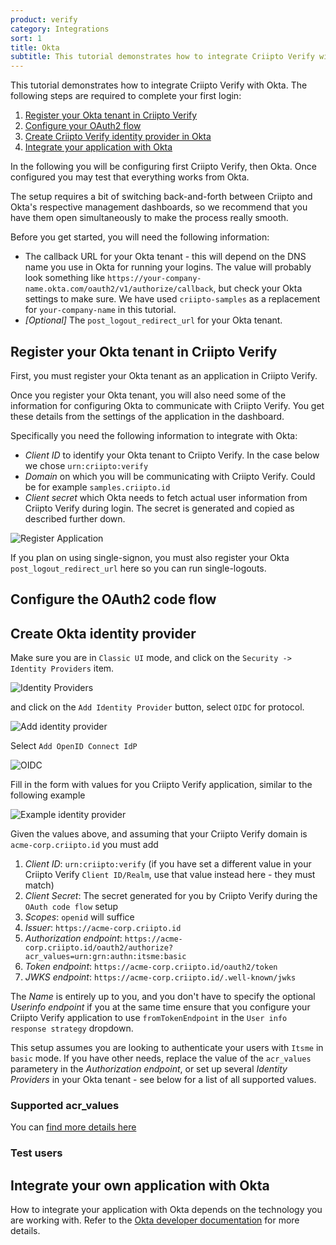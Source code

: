 ```yaml
---
product: verify
category: Integrations
sort: 1
title: Okta
subtitle: This tutorial demonstrates how to integrate Criipto Verify with Okta
---
```



This tutorial demonstrates how to integrate Criipto Verify with Okta. The following steps are required to complete your first login:

1. [Register your Okta tenant in Criipto Verify](#register)
2. [Configure your OAuth2 flow](#enable)
3. [Create Criipto Verify identity provider in Okta](#okta-identityprovider)
4. [Integrate your application with Okta](#integrate)

In the following you will be configuring first Criipto Verify, then Okta.
Once configured you may test that everything works from Okta.


The setup requires a bit of switching back-and-forth between Criipto and Okta's respective management dashboards, so we recommend that you have them open simultaneously to make the process really smooth.

Before you get started, you will need the following information:
- The callback URL for your Okta tenant - this will depend on the DNS name you use in Okta for running your logins. The value will probably look something like `https://your-company-name.okta.com/oauth2/v1/authorize/callback`, but check your Okta settings to make sure. We have used `criipto-samples` as a replacement for `your-company-name` in this tutorial.
- _[Optional]_ The `post_logout_redirect_url` for your Okta tenant.

## Register your Okta tenant in Criipto Verify

First, you must register your Okta tenant as an application in Criipto Verify.

Once you register your Okta tenant, you will also need some of the information for configuring Okta to communicate with Criipto Verify. You get these details from the settings of the application in the dashboard.

Specifically you need the following information to integrate with Okta:

- _Client ID_ to identify your Okta tenant to Criipto Verify. In the case below we chose `urn:criipto:verify`
- _Domain_ on which you will be communicating with Criipto Verify. Could be for example `samples.criipto.id`
- _Client secret_ which Okta needs to fetch actual user information from Criipto Verify during login.
The secret is generated and copied as described further down.

![Register Application](./images/okta-register-application.png)

If you plan on using single-signon, you must also register your Okta `post_logout_redirect_url` here so you can run single-logouts.

## Configure the OAuth2 code flow


<OAuth2CodeFlowSnippet />

## Create Okta identity provider

Make sure you are in `Classic UI` mode, and click on the `Security -> Identity Providers` item.

![Identity Providers](./images/okta-identity-providers.png)

and click on the `Add Identity Provider` button, select `OIDC` for protocol.

![Add identity provider](./images/okta-add-identity-provider.png)

Select `Add OpenID Connect IdP`

![OIDC](./images/okta-add-oidc-identityprovider.png)

Fill in the form with values for you Criipto Verify application, similar to the following example

![Example identity provider](./images/okta-add-criipto-verify-example-identityprovider.png)

Given the values above, and assuming that your Criipto Verify domain is `acme-corp.criipto.id` you must add
1. _Client ID_: `urn:criipto:verify` (if you have set a different value in your Criipto Verify `Client ID/Realm`, use that value instead here - they must match)
2. _Client Secret_: The secret generated for you by Criipto Verify during the `OAuth code flow` setup
3. _Scopes_: `openid` will suffice
4. _Issuer_: `https://acme-corp.criipto.id`
5. _Authorization endpoint_: `https://acme-corp.criipto.id/oauth2/authorize?acr_values=urn:grn:authn:itsme:basic`
6. _Token endpoint_: `https://acme-corp.criipto.id/oauth2/token`
7. _JWKS endpoint_: `https://acme-corp.criipto.id/.well-known/jwks`

The _Name_ is entirely up to you, and you don't have to specify the optional _Userinfo endpoint_ if you at the same time ensure that you configure your Criipto Verify application to use `fromTokenEndpoint` in the `User info response strategy` dropdown.

<Highlight icon="file-lines">

  This setup assumes you are looking to authenticate your users with `Itsme` in `basic` mode. If you have other needs, replace the value of the `acr_values` parametery in the _Authorization endpoint_, or set up several _Identity Providers_ in your Okta tenant - see below for a list of all supported values.

</Highlight>

### Supported acr_values


<LoginMethodsSnippet />

<Highlight icon="file-lines">

  You can [find more details here](https://developer.okta.com/docs/guides/add-an-external-idp/openidconnect/configure-idp-in-okta/)

</Highlight>

### Test users


<TestUsersSnippet />

## Integrate your own application with Okta

How to integrate your application with Okta depends on the technology you are working with. Refer to the [Okta developer documentation](https://developer.okta.com/docs/) for more details.